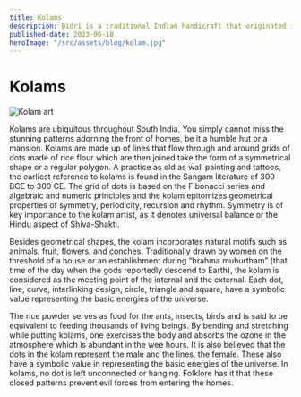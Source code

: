 ```yaml
---
title: Kolams
description: Bidri is a traditional Indian handicraft that originated in the town of Bidar, Karnataka. It is known for its intricate designs and unique blackened metalwork, often inlaid with silver or gold.
published-date: 2023-06-18
heroImage: "/src/assets/blog/kolam.jpg"
---
```

# Kolams
![Kolam art](/assets/blog/kolam.jpg)

Kolams are ubiquitous throughout South India. You simply cannot miss the stunning patterns adorning the front of homes, be it a humble hut or a mansion. Kolams are made up of lines that flow through and around grids of dots made of rice flour which are then joined take the form of a symmetrical shape or a regular polygon. A practice as old as wall painting and tattoos, the earliest reference to kolams is found in the Sangam literature of 300 BCE to 300 CE. The grid of dots is based on the Fibonacci series and algebraic and numeric principles and the kolam epitomizes geometrical properties of symmetry, periodicity, recursion and rhythm. Symmetry is of key importance to the kolam artist, as it denotes universal balance or the Hindu aspect of Shiva-Shakti.

Besides geometrical shapes, the kolam incorporates natural motifs such as animals, fruit, flowers, and conches.
Traditionally drawn by women on the threshold of a house or an establishment during “brahma muhurtham” (that time of the day when the gods reportedly descend to Earth), the kolam is considered as the meeting point of the internal and the external. Each dot, line, curve, interlinking design, circle, triangle and square, have a symbolic value representing the basic energies of the universe.

The rice powder serves as food for the ants, insects, birds and is said to be equivalent to feeding thousands of living beings. By bending and stretching while putting kolams, one exercises the body and absorbs the ozone in the atmosphere which is abundant in the wee hours. It is also believed that the dots in the kolam represent the male and the lines, the female. These also have a symbolic value in representing the basic energies of the universe. In kolams, no dot is left unconnected or hanging. Folklore has it that these closed patterns prevent evil forces from entering the homes.